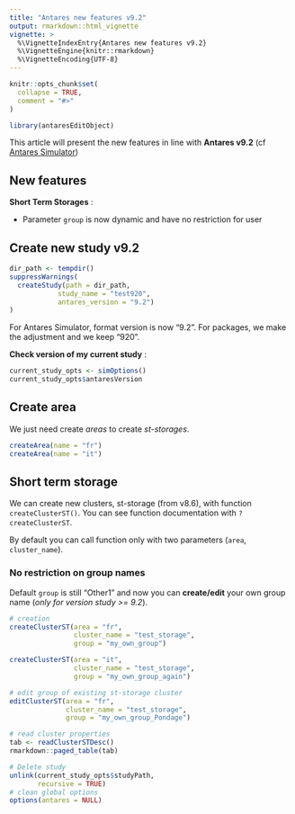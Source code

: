 ```yaml
---
title: "Antares new features v9.2"
output: rmarkdown::html_vignette
vignette: >
  %\VignetteIndexEntry{Antares new features v9.2}
  %\VignetteEngine{knitr::rmarkdown}
  %\VignetteEncoding{UTF-8}
---
```


```r
knitr::opts_chunk$set(
  collapse = TRUE,
  comment = "#>"
)
```

```r
library(antaresEditObject)
```

This article will present the new features in line with **Antares v9.2** (cf  [Antares Simulator](https://antares-simulator.readthedocs.io/en/latest/user-guide/04-migration-guides/#v920))

## New features

**Short Term Storages**  :

  - Parameter `group` is now dynamic and have no restriction for user  


## Create new study v9.2

```r
dir_path <- tempdir()
suppressWarnings(
  createStudy(path = dir_path, 
            study_name = "test920", 
            antares_version = "9.2")
)

```

For Antares Simulator, format version is now "9.2". For packages, we make the adjustment and we keep "920". 

**Check version of my current study** : 

```r
current_study_opts <- simOptions()
current_study_opts$antaresVersion
```


## Create area 

We just need create *areas* to create *st-storages*. 
```r
createArea(name = "fr")
createArea(name = "it")
```

## Short term storage

We can create new clusters, st-storage (from v8.6), with function `createClusterST()`. You can see function documentation with `?createClusterST`.  

By default you can call function only with two parameters (`area`, `cluster_name`). 

### No restriction on group names

Default `group` is still "Other1" and now you can **create/edit** your own group name (*only for version study >= 9.2*).

```r
# creation
createClusterST(area = "fr", 
                cluster_name = "test_storage", 
                group = "my_own_group")

createClusterST(area = "it", 
                cluster_name = "test_storage", 
                group = "my_own_group_again")

# edit group of existing st-storage cluster
editClusterST(area = "fr", 
              cluster_name = "test_storage", 
              group = "my_own_group_Pondage")

# read cluster properties 
tab <- readClusterSTDesc()
rmarkdown::paged_table(tab)
```

```r
# Delete study
unlink(current_study_opts$studyPath, 
       recursive = TRUE)
# clean global options
options(antares = NULL)
```